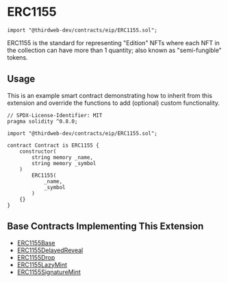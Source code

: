
# ERC1155

```solidity
import "@thirdweb-dev/contracts/eip/ERC1155.sol";
```

ERC1155 is the standard for representing "Edition" NFTs
where each NFT in the collection can have more than 1 quantity; also known as "semi-fungible" tokens.

<GithubButtonLink href="https://github.com/thirdweb-dev/contracts/blob/main/contracts/eip/ERC1155.sol" />

## Usage

This is an example smart contract demonstrating how to inherit from this extension and override the functions to add (optional) custom functionality.

```solidity
// SPDX-License-Identifier: MIT
pragma solidity ^0.8.0;

import "@thirdweb-dev/contracts/eip/ERC1155.sol";

contract Contract is ERC1155 {
    constructor(
        string memory _name,
        string memory _symbol
    )
        ERC1155(
            _name,
            _symbol
        )
    {}
}
```

## Base Contracts Implementing This Extension

- [ERC1155Base](/solidity/base-contracts/erc1155base)
- [ERC1155DelayedReveal](/solidity/base-contracts/erc1155delayedreveal)
- [ERC1155Drop](/solidity/base-contracts/erc1155drop)
- [ERC1155LazyMint](/contracts/build/base-contracts/erc-1155/lazy-mint)
- [ERC1155SignatureMint](/solidity/base-contracts/erc1155signaturemint)
